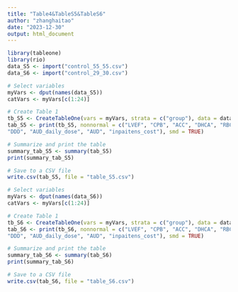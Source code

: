 ---
title: "Table4&TableS5&TableS6"
author: "zhanghaitao"
date: "2023-12-30"
output: html_document
---

```{r setup, include=FALSE}
library(tableone)
library(rio)
data_S5 <- import("control_55_55.csv")
data_S6 <- import("control_29_30.csv")
```

```{r}
# Select variables
myVars <- dput(names(data_S5))
catVars <- myVars[c(1:24)]

# Create Table 1
tb_S5 <- CreateTableOne(vars = myVars, strata = c("group"), data = data_S5, factorVars = catVars)
tab_S5 <- print(tb_S5, nonnormal = c("LVEF", "CPB", "ACC", "DHCA", "RBCs", "plasma", "MV", "age", "BMI", "ALB_0", "PCT", "CRP", "IL6", "LOS", "ICU", "AUD_daily_time", 
"DDD", "AUD_daily_dose", "AUD", "inpaitens_cost"), smd = TRUE)

# Summarize and print the table
summary_tab_S5 <- summary(tab_S5)
print(summary_tab_S5)

# Save to a CSV file
write.csv(tab_S5, file = "table_S5.csv")
```

```{r}
# Select variables
myVars <- dput(names(data_S6))
catVars <- myVars[c(1:24)]

# Create Table 1
tb_S6 <- CreateTableOne(vars = myVars, strata = c("group"), data = data_S6, factorVars = catVars)
tab_S6 <- print(tb_S6, nonnormal = c("LVEF", "CPB", "ACC", "DHCA", "RBCs", "plasma", "MV", "age", "BMI", "ALB_0", "PCT", "CRP", "IL6", "LOS", "ICU", "AUD_daily_time", 
"DDD", "AUD_daily_dose", "AUD", "inpaitens_cost"), smd = TRUE)

# Summarize and print the table
summary_tab_S6 <- summary(tab_S6)
print(summary_tab_S6)

# Save to a CSV file
write.csv(tab_S6, file = "table_S6.csv")
```
